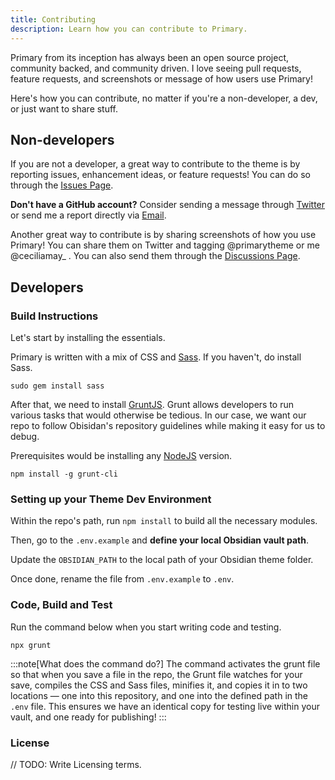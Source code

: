 ```yaml
---
title: Contributing
description: Learn how you can contribute to Primary.
---
```


Primary from its inception has always been an open source project, community backed, and community driven. I love seeing pull requests, feature requests, and screenshots or message of how users use Primary!

Here's how you can contribute, no matter if you're a non-developer, a dev, or just want to share stuff.

## Non-developers

If you are not a developer, a great way to contribute to the theme is by reporting issues, enhancement ideas, or feature requests! You can do so through the [Issues Page]().

**Don't have a GitHub account?** Consider sending a message through [Twitter]() or send me a report directly via [Email](mailto:contact.ceciliamay@gmail.com).

Another great way to contribute is by sharing screenshots of how you use Primary! You can share them on Twitter and tagging @primarytheme or me @ceciliamay_ . You can also send them through the [Discussions Page]().

## Developers

### Build Instructions

Let's start by installing the essentials.

Primary is written with a mix of CSS and [Sass](https://sass-lang.com/guide/). If you haven't, do install Sass. 

```
sudo gem install sass
```

After that, we need to install [GruntJS](https://gruntjs.com/configuring-tasks). Grunt allows developers to run various tasks that would otherwise be tedious. In our case, we want our repo to follow Obisidan's repository guidelines while making it easy for us to debug.

Prerequisites would be installing any [NodeJS](https://nodejs.org/en/download/package-manager/current) version.

```
npm install -g grunt-cli
```

### Setting up your Theme Dev Environment

Within the repo's path, run `npm install` to build all the necessary modules.

Then, go to the `.env.example` and **define your local Obsidian vault path**.

Update the `OBSIDIAN_PATH` to the local path of your Obsidian theme folder.

Once done, rename the file from `.env.example` to `.env`.

### Code, Build and Test

Run the command below when you start writing code and testing.

```
npx grunt
```

:::note[What does the command do?]
The command activates the grunt file so that when you save a file in the repo, the Grunt file watches for your save, compiles the CSS and Sass files, minifies it, and copies it in to two locations — one into this repository, and one into the defined path in the `.env` file. This ensures we have an identical copy for testing live within your vault, and one ready for publishing!
:::

### License

// TODO: Write Licensing terms.